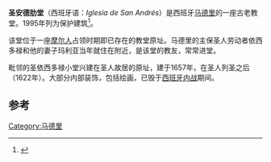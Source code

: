 {{Infobox Historic Site
| name = 圣安德肋堂
| native_name = Iglesia de San Andrés
| native_language = Spanish
| image = Iglesia de San Andrés (Madrid) 04.jpg
| locmapin = Spain
| latitude = 40.412203
| longitude = -3.711502
| location = 西班牙[[马德里|马德里]]
| designation1 = Spain
| designation1_offname = 圣安德肋堂
| designation1_type = 不可移动
| designation1_date = 1995<ref name="bic" />
| designation1_number = RI-51-0009076
}}
'''圣安德肋堂'''（西班牙语：''Iglesia de San Andrés''）是西班牙[[马德里|马德里]]的一座古老教堂。1995年列为保护建筑<ref name="bic">{{Bien de Interés Cultural}}</ref>。

该堂位于一座[[摩尔人|摩尔人]]占领时期即已存在的教堂原址。马德里的主保圣人劳动者依西多禄和他的妻子玛利亚当年就住在附近，是该堂的教友，常常进堂。

毗邻的圣依西多禄小堂兴建在圣人故居的原址，建于1657年，在圣人列圣之后（1622年）。大部分内部装饰，包括绘画，已毁于[[西班牙内战|西班牙内战]]期间。

==参考==
{{reflist|colwidth=30em}}
[[Category:马德里|Category:马德里]]